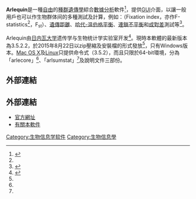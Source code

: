 '''Arlequin'''是一種[[自由軟體|自由]]的[[種群遺傳學|種群遺傳學]]綜合[[數據分析|數據分析]]軟件<ref name="Antao2015">{{cite book|author=Tiago Antao|title=Bioinformatics with Python Cookbook|url=https://books.google.com/books?id=E90DCgAAQBAJ&pg=PA152|date=25 June 2015|publisher=Packt Publishing|isbn=978-1-78355-865-0|page=152|access-date=2019-01-10|archive-date=2019-02-15|archive-url=https://web.archive.org/web/20190215132646/https://books.google.com/books?id=E90DCgAAQBAJ&pg=PA152|dead-url=no}}</ref>，提供[[GUI|GUI]]介面，以讓一般用戶也可以作生物群体间的多種測試及計算，例如：{{link-en|遗传分化系数|Fixation index}}（Fixation index，亦作F-statistics<ref name="Liu 2015" />，F<sub>st</sub>）、[[遺傳距離|遺傳距離]]、[[哈代-温伯格定律|哈代-温伯格平衡]]、[[連鎖不平衡|連鎖不平衡]]和[[成對差|成對差]]測試等<ref name="AroraBerka2006">{{cite book|author1=Dilip K Arora|author2=Randy Berka|author3=Gautam B. Singh|title=Bioinformatics|url=https://books.google.com/books?id=QmrPjRYrqgUC&pg=PA86|date=15 August 2006|publisher=Elsevier|isbn=978-0-08-046370-4|page=86|access-date=2019-01-10|archive-date=2019-02-15|archive-url=https://web.archive.org/web/20190215132646/https://books.google.com/books?id=QmrPjRYrqgUC&pg=PA86|dead-url=no}}</ref>。

Arlequin由[[日内瓦大学|日内瓦大学]]遗传学与生物统计学实验室开发<ref name="Barnes2007">{{cite book|author=Michael R. Barnes|title=Bioinformatics for Geneticists: A Bioinformatics Primer for the Analysis of Genetic Data|url=https://books.google.com/books?id=CN9sYPJdXs4C&pg=PA172|date=16 April 2007|publisher=John Wiley & Sons|isbn=978-0-470-02619-9|page=172|access-date=2019-01-10|archive-date=2019-02-15|archive-url=https://web.archive.org/web/20190215132646/https://books.google.com/books?id=CN9sYPJdXs4C&pg=PA172|dead-url=no}}</ref>。現時本軟體的最新版本為3.5.2.2，於2015年8月22日以zip壓縮及安裝檔的形式發放<ref name="Arlequin35" />，只有Windows版本。[[Mac_OS_X|Mac OS X]]及[[Linux|Linux]]只提供命令式（3.5.2），而且只限於64-bit環境，分為「arlecore」<ref name="arlecore" />、「arlsumstat」<ref name="arlsumstat" />及說明文件三部份。

==外部連結==
{{reflist |refs=
<ref name="arlecore">{{cite web
 |url=http://cmpg.unibe.ch/software/arlequin35/man/arlecore_readme.txt
 |title=ARLECORE (v 3.5.2) README.txt
 |date=2015-04
 |accessdate=2017-01-17
 |archive-date=2020-07-25
 |archive-url=https://web.archive.org/web/20200725142219/http://cmpg.unibe.ch/software/arlequin35/man/arlecore_readme.txt
 |dead-url=no
 }}</ref>
<ref name="Arlequin35">{{cite web
 |url=http://cmpg.unibe.ch/software/arlequin35/
 |title=Arlequin ver 3.5.2.2 (released on 02.08.2015)
 |date=2015-08-02
 |accessdate=2017-01-17
 |archive-date=2020-12-29
 |archive-url=https://web.archive.org/web/20201229081602/http://cmpg.unibe.ch/software/arlequin35/
 |dead-url=no
 }}</ref>
<ref name="arlsumstat">{{cite web |url=http://cmpg.unibe.ch/software/arlequin35/man/arlsumstat_readme.txt |title=ARLSUMSTAT (v 3.5.2) README.txt |date=2009-12 |accessdate=2017-01-17 |archive-date=2020-06-13 |archive-url=https://web.archive.org/web/20200613082920/http://cmpg.unibe.ch/software/arlequin35/man/arlsumstat_readme.txt |dead-url=no }}</ref>
<ref name="Liu 2015">{{cite journal
 |url=http://qdhys.ijournal.cn/hyyhz/ch/reader/create_pdf.aspx?file_no=20150218
 |author1=[[刘春芳|刘春芳]]
 |author2=[[李翠|李翠]]
 |author3=[[張振_(生物學家)|張振]]
 |author4=[[王海艳|王海艳]]
 |title=中国沿海不同地区泥蚶(Tegillarca granosa)的遗传多样性分析
 |volume=第46卷
 |issue=第2期
 |journal=[[海洋与湖沼|海洋与湖沼]]
 |date=2015-03
 |doi=10.11693/hyhz20140400105
 |language=zh-hans
 |access-date=2017-01-17
 |archive-date=2020-10-26
 |archive-url=https://web.archive.org/web/20201026205314/http://qdhys.ijournal.cn/hyyhz/ch/reader/create_pdf.aspx?file_no=20150218
 |dead-url=no
 }}</ref>
}}

==外部連結==
* [http://cmpg.unibe.ch/software/arlequin3/ 官方網址]{{Wayback|url=http://cmpg.unibe.ch/software/arlequin3/ |date=20161202110250 }}
* [http://cmpg.unibe.ch/software/arlequin35/Arlequin35.html 有關本軟件]{{Wayback|url=http://cmpg.unibe.ch/software/arlequin35/Arlequin35.html |date=20110401185543 }}

[[Category:生物信息学软件|Category:生物信息学软件]]
[[Category:生物信息學|Category:生物信息學]]